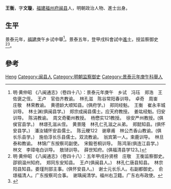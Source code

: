 {{Otheruses|other=名为王衡的其他人物|王衡}}

'''王衡'''，字'''文璇'''，[[福建|福建]][[福州府|福州府]][[闽县|闽县]]人，明朝政治人物、進士出身。

== 生平 ==
景泰元年，[[福建|福建]]庚午乡试中舉<ref>明·黄仲昭 《八闽通志》（卷四十八）：景泰元年庚午　乡试　冯珏　郑浩　王佐褒之侄。　王卢　官伯齐教谕。　林孔滋　陈谷常阳春训导。　卓奇　周崟　庄敬　林荣教谕。　黄德龄大顺知县。(俱府学。)　郑同经魁。　王衡　崔永丰城训导。　林士渊(俱闽县学。)　郑宗成闽县儒士。应天府教授。　姜竑经魁。归安训导。　陈涓教谕。　周文奇衢州教授。　杨懋实121教授。　徐安严州教授。(俱侯官县学。)　林璟孔滋从侄。　黄景隆　林孔仁孔滋之从弟。　郑懿知县。(俱怀安县学。)　潘汝辅怀安县儒士。　陈云粳122　谢章甫　林公杰香山教谕。(俱长乐县学。)　施伯淳长乐县儒士。双流教谕。　翁宾第一人。束鹿训导。　林旦泰和教谕。　林锦广东按察司副使。　宋毅苍桐训导。　陈鸿渐(俱连江县学。)　林文　李璋电白训导。　敖琎训导。　薛世知府。(俱福清县学123。)</ref>。景泰五年，登甲戌科會試中[[進士|進士]]，授监察御史<ref>明·黄仲昭 《八闽通志》（卷四十八）：五年甲戌孙贤榜　庄敬　王衡监察御史。　邵铜温州知府。　郑同东安知县。　王卢(俱闽县人。)　林孔仁唐县知县。　林宗阳县知县。娄瑾刑部主事。(俱怀安县人。)　谢士元长乐人。右副都御史。　俞璟福清人。广东按察司佥事。　谢瑀闽清学。福州右卫籍。广东右布政使。</ref><ref>{{cite web|title=《福州府志（清·乾隆）》选举四|url=http://www.fzdqw.com/ShowText.asp?ToBook=1411&index=96&|publisher=福州地情网|accessdate=2014-05-04|deadurl=yes|archiveurl=https://web.archive.org/web/20140504191714/http://www.fzdqw.com/ShowText.asp?ToBook=1411&index=96&|archivedate=2014-05-04}}</ref>。

== 參考 ==
{{reflist}}

{{景泰五年甲戌科殿試金榜}}

{{Authority control}}

{{DEFAULTSORT:Wang王}}
[[Category:王姓|Heng]]
[[Category:闽县人|Category:闽县人]]
[[Category:明朝监察御史|Category:明朝监察御史]]
[[Category:景泰元年庚午科舉人|Category:景泰元年庚午科舉人]]


{{明朝人物小作品}}